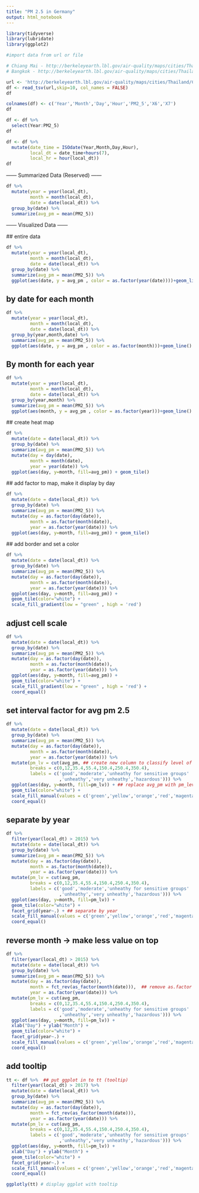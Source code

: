 ```yaml
---
title: "PM 2.5 in Germany"
output: html_notebook
---
```


```r
library(tidyverse)
library(lubridate)
library(ggplot2)
```
```r
#import data from url or file

# Chiang Mai - http://berkeleyearth.lbl.gov/air-quality/maps/cities/Thailand/Chiang_Mai/Chiang_Mai.txt
# Bangkok - http://berkeleyearth.lbl.gov/air-quality/maps/cities/Thailand/Bangkok/Bangkok.txt

url <- 'http://berkeleyearth.lbl.gov/air-quality/maps/cities/Thailand/Chiang_Mai/Chiang_Mai.txt'
df <- read_tsv(url,skip=10, col_names = FALSE)
df
```

```r
colnames(df) <- c('Year','Month','Day','Hour','PM2_5','X6','X7')
df
```

```r
df <- df %>%
  select(Year:PM2_5)
df
```

```r
df <- df %>% 
  mutate(date_time = ISOdate(Year,Month,Day,Hour),
         local_dt = date_time+hours(7),
         local_hr = hour(local_dt))
df
```
 ------ Summarized Data (Reserved) ------

```r
df %>% 
  mutate(year = year(local_dt),
         month = month(local_dt),
         date = date(local_dt)) %>%
  group_by(date) %>%
  summarize(avg_pm = mean(PM2_5))
```
 ------ Visualized Data ------
 
 ## entire data
```r
df %>% 
  mutate(year = year(local_dt),
         month = month(local_dt),
         date = date(local_dt)) %>%
  group_by(date) %>%
  summarize(avg_pm = mean(PM2_5)) %>%
  ggplot(aes(date, y = avg_pm , color = as.factor(year(date))))+geom_line()+geom_smooth()
```

## by date for each month
```r
df %>% 
  mutate(year = year(local_dt),
         month = month(local_dt),
         date = date(local_dt)) %>%
  group_by(year,month,date) %>%
  summarize(avg_pm = mean(PM2_5)) %>%
  ggplot(aes(date, y = avg_pm , color = as.factor(month)))+geom_line()
```

## By month for each year
```r
df %>% 
  mutate(year = year(local_dt),
         month = month(local_dt),
         date = date(local_dt)) %>%
  group_by(year,month) %>%
  summarize(avg_pm = mean(PM2_5)) %>%
  ggplot(aes(month, y = avg_pm , color = as.factor(year)))+geom_line()
```
 
 ## create heat map
```r
df %>% 
  mutate(date = date(local_dt)) %>%
  group_by(date) %>%
  summarize(avg_pm = mean(PM2_5)) %>%
  mutate(day = day(date),
         month = month(date),
         year = year(date)) %>%
  ggplot(aes(day, y=month, fill=avg_pm)) + geom_tile()
```
 
 ## add factor to map, make it display by day
 
```r
df %>% 
  mutate(date = date(local_dt)) %>%
  group_by(date) %>%
  summarize(avg_pm = mean(PM2_5)) %>%
  mutate(day = as.factor(day(date)),
         month = as.factor(month(date)),
         year = as.factor(year(date))) %>%
  ggplot(aes(day, y=month, fill=avg_pm)) + geom_tile()
```
 
 ## add border and set a color
```r
df %>% 
  mutate(date = date(local_dt)) %>%
  group_by(date) %>%
  summarize(avg_pm = mean(PM2_5)) %>%
  mutate(day = as.factor(day(date)),
         month = as.factor(month(date)),
         year = as.factor(year(date))) %>%
  ggplot(aes(day, y=month, fill=avg_pm)) +
  geom_tile(color="white") +
  scale_fill_gradient(low = "green" , high = 'red')
```
 
## adjust cell scale
```r
df %>% 
  mutate(date = date(local_dt)) %>%
  group_by(date) %>%
  summarize(avg_pm = mean(PM2_5)) %>%
  mutate(day = as.factor(day(date)),
         month = as.factor(month(date)),
         year = as.factor(year(date))) %>%
  ggplot(aes(day, y=month, fill=avg_pm)) +
  geom_tile(color="white") +
  scale_fill_gradient(low = "green" , high = 'red') +
  coord_equal()
```
## set interval factor for avg pm 2.5

```r
df %>% 
  mutate(date = date(local_dt)) %>%
  group_by(date) %>%
  summarize(avg_pm = mean(PM2_5)) %>%
  mutate(day = as.factor(day(date)),
         month = as.factor(month(date)),
         year = as.factor(year(date))) %>%
  mutate(pm_lv = cut(avg_pm, ## create new column to classify level of smog
         breaks = c(0,12,35.4,55.4,150.4,250.4,350.4),
         labels = c('good','moderate','unheathy for sensitive groups'
                    ,'unheathy','very unheathy','hazardous'))) %>%
  ggplot(aes(day, y=month, fill=pm_lv)) + ## replace avg_pm with pm_level
  geom_tile(color="white") +
  scale_fill_manual(values = c('green','yellow','orange','red','magenta', 'violet'))+
  coord_equal()
```

## separate by year
```r
df %>% 
  filter(year(local_dt) > 2015) %>%
  mutate(date = date(local_dt)) %>%
  group_by(date) %>%
  summarize(avg_pm = mean(PM2_5)) %>%
  mutate(day = as.factor(day(date)),
         month = as.factor(month(date)),
         year = as.factor(year(date))) %>%
  mutate(pm_lv = cut(avg_pm, 
         breaks = c(0,12,35.4,55.4,150.4,250.4,350.4),
         labels = c('good','moderate','unheathy for sensitive groups'
                    ,'unheathy','very unheathy','hazardous'))) %>%
  ggplot(aes(day, y=month, fill=pm_lv)) + 
  geom_tile(color="white") +
  facet_grid(year~.) + ## separate by year
  scale_fill_manual(values = c('green','yellow','orange','red','magenta', 'violet'))+
  coord_equal()

```
## reverse month -> make less value on top
```r
df %>% 
  filter(year(local_dt) > 2015) %>%
  mutate(date = date(local_dt)) %>%
  group_by(date) %>%
  summarize(avg_pm = mean(PM2_5)) %>%
  mutate(day = as.factor(day(date)),
         month = fct_rev(as_factor(month(date))),  ## remove as.factor and add fct_rev() to month and make it factor using as_factor
         year = as.factor(year(date))) %>%
  mutate(pm_lv = cut(avg_pm, 
         breaks = c(0,12,35.4,55.4,150.4,250.4,350.4),
         labels = c('good','moderate','unheathy for sensitive groups'
                    ,'unheathy','very unheathy','hazardous'))) %>%
  ggplot(aes(day, y=month, fill=pm_lv)) + 
  xlab("Day") + ylab("Month") +
  geom_tile(color="white") +
  facet_grid(year~.) + 
  scale_fill_manual(values = c('green','yellow','orange','red','magenta', 'violet'))+
  coord_equal()
```
## add tooltip

```r
tt <- df %>%  ## put ggplot in to tt (tooltip)
  filter(year(local_dt) > 2017) %>%
  mutate(date = date(local_dt)) %>%
  group_by(date) %>%
  summarize(avg_pm = mean(PM2_5)) %>%
  mutate(day = as.factor(day(date)),
         month = fct_rev(as_factor(month(date))),  
         year = as.factor(year(date))) %>%
  mutate(pm_lv = cut(avg_pm, 
         breaks = c(0,12,35.4,55.4,150.4,250.4,350.4),
         labels = c('good','moderate','unheathy for sensitive groups'
                    ,'unheathy','very unheathy','hazardous'))) %>%
  ggplot(aes(day, y=month, fill=pm_lv)) + 
  xlab("Day") + ylab("Month") +
  geom_tile(color="white") +
  facet_grid(year~.) + 
  scale_fill_manual(values = c('green','yellow','orange','red','magenta', 'violet'))+
  coord_equal()

ggplotly(tt) # display ggplot with tooltip
```

